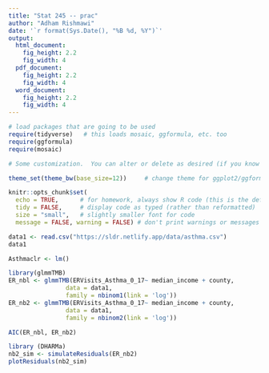 ```yaml
---
title: "Stat 245 -- prac"
author: "Adham Rishmawi"
date: '`r format(Sys.Date(), "%B %d, %Y")`'
output: 
  html_document:
    fig_height: 2.2
    fig_width: 4
  pdf_document:
    fig_height: 2.2
    fig_width: 4
  word_document:
    fig_height: 2.2
    fig_width: 4
---
```


```r
# load packages that are going to be used
require(tidyverse)   # this loads mosaic, ggformula, etc. too
require(ggformula)
require(mosaic)

# Some customization.  You can alter or delete as desired (if you know what you are doing).

theme_set(theme_bw(base_size=12))     # change theme for ggplot2/ggformula

knitr::opts_chunk$set(
  echo = TRUE,      # for homework, always show R code (this is the default)
  tidy = FALSE,     # display code as typed (rather than reformatted)
  size = "small",   # slightly smaller font for code
  message = FALSE, warning = FALSE) # don't print warnings or messages in compiled document. So you MUST check them in RStudio!
```



```r
data1 <- read.csv("https://sldr.netlify.app/data/asthma.csv")
data1
```


```r
Asthmaclr <- lm()
```


```r
library(glmmTMB)
ER_nbl <- glmmTMB(ERVisits_Asthma_0_17~ median_income + county,
                data = data1,
                family = nbinom1(link = 'log'))
ER_nb2 <- glmmTMB(ERVisits_Asthma_0_17~ median_income + county,
                data = data1,
                family = nbinom2(link = 'log'))


```


```r
AIC(ER_nbl, ER_nb2)
```


```r
library (DHARMa)
nb2_sim <- simulateResiduals(ER_nb2)
plotResiduals(nb2_sim)
```
  
  